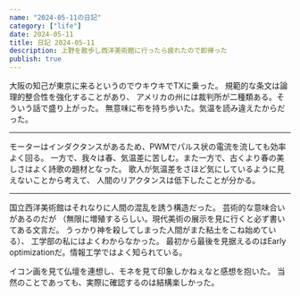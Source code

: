 ```yaml
---
name: "2024-05-11の日記"
category: ["life"]
date: 2024-05-11
title: 日記 2024-05-11
description: 上野を散歩し西洋美術館に行ったら疲れたので即帰った
publish: true
---
```


大阪の知己が東京に来るというのでウキウキでTXに乗った。
規範的な条文は論理的整合性を強化することがあり、
アメリカの州には裁判所が二種類ある。そういう話で盛り上がった。
無意味に布を持ち歩いた。気温を読み違えたからだった。

---

モーターはインダクタンスがあるため、PWMでパルス状の電流を流しても効率よく回る。
一方で、我々は春、気温差に苦しむ。また一方で、古くより春の美しさはよく詩歌の題材となった。
歌人が気温差をさほど気にしているように見えないことから考えて、
人間のリアクタンスは低下したことが分かる。

---

国立西洋美術館はそれなりに人間の混乱を誘う構造だった。
芸術的な意味合いがあるのだが
（無限に増殖するらしい。現代美術の展示を見に行くと必ず書いてある文言だ。
うっかり神を殺してしまった人間がまた粘土をこね始めている）、
工学部の私にはよくわからなかった。
最初から最後を見据えるのはEarly optimizationだ。情報工学ではよく知られている。

イコン画を見て仏壇を連想し、モネを見て印象しかねぇなと感想を抱いた。
当然のことであっても、実際に確認するのは結構楽しかった。
